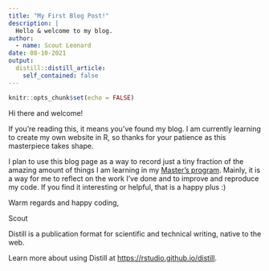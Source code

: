 ```yaml
---
title: "My First Blog Post!"
description: |
  Hello & welcome to my blog.
author:
  - name: Scout Leonard
date: 08-10-2021
output:
  distill::distill_article:
    self_contained: false
---
```



```r
knitr::opts_chunk$set(echo = FALSE)
```

Hi there and welcome! 

If you're reading this, it means you've found my blog. I am currently learning to create my own website in R, so thanks for your patience as this masterpiece takes shape. 

I plan to use this blog page as a way to record just a tiny fraction of the amazing amount of things I am learning in my [Master's program](https://ucsb-meds.github.io). Mainly, it is a way for me to reflect on the work I've done and to improve and reproduce my code. If you find it interesting or helpful, that is a happy plus :) 

Warm regards and happy coding,

Scout

Distill is a publication format for scientific and technical writing, native to the web.

Learn more about using Distill at <https://rstudio.github.io/distill>.


